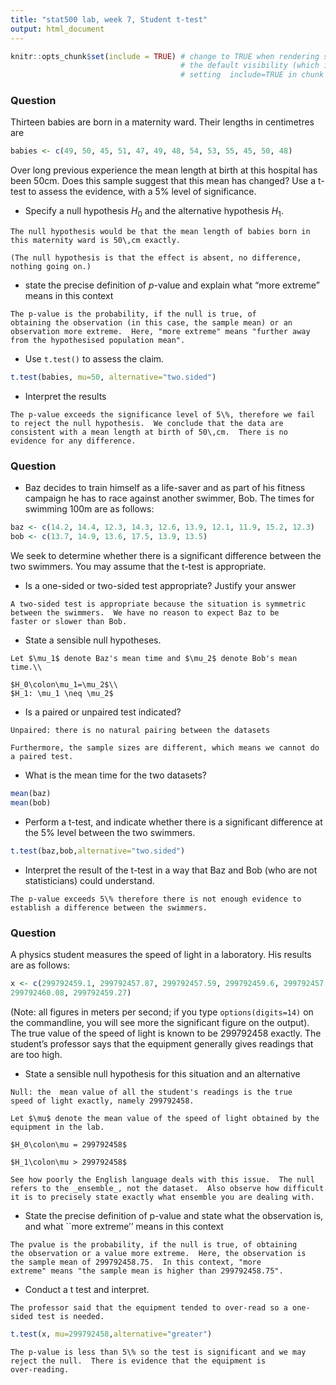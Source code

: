 ```yaml
---
title: "stat500 lab, week 7, Student t-test"
output: html_document
---
```


```r
knitr::opts_chunk$set(include = TRUE) # change to TRUE when rendering solutions; this changes
                                      # the default visibility (which is overridden by explicitly
                                      # setting  include=TRUE in chunk options)
```
### Question

Thirteen babies are born in a maternity ward. Their lengths in centimetres are


```r
babies <- c(49, 50, 45, 51, 47, 49, 48, 54, 53, 55, 45, 50, 48)
```

Over long previous experience the mean length at birth at this
hospital has been 50cm. Does this sample suggest that this mean has
changed?  Use a t-test to assess the evidence, with a 5\% level of
significance.

* Specify a null hypothesis $H_0$ and the alternative hypothesis $H_1$. 

```asis
The null hypothesis would be that the mean length of babies born in
this maternity ward is 50\,cm exactly.

(The null hypothesis is that the effect is absent, no difference,
nothing going on.)
```

* state the precise definition of $p$-value and explain what "more extreme" means in this context


```asis
The p-value is the probability, if the null is true, of
obtaining the observation (in this case, the sample mean) or an
observation more extreme.  Here, "more extreme" means "further away
from the hypothesised population mean".
```

* Use `t.test()` to assess the claim.

```r
t.test(babies, mu=50, alternative="two.sided")
```

* Interpret the results
	
```asis
The p-value exceeds the significance level of 5\%, therefore we fail
to reject the null hypothesis.  We conclude that the data are
consistent with a mean length at birth of 50\,cm.  There is no
evidence for any difference. 
```
  
### Question

* Baz decides to train himself as a life-saver and as part of his
fitness campaign he has to race against another swimmer, Bob.  The
times for swimming 100m are as follows:

```r
baz <- c(14.2, 14.4, 12.3, 14.3, 12.6, 13.9, 12.1, 11.9, 15.2, 12.3)
bob <- c(13.7, 14.9, 13.6, 17.5, 13.9, 13.5)
```

We seek to determine whether there is a significant difference between
the two swimmers.  You may assume that the t-test is appropriate.

* Is a one-sided or two-sided test appropriate?   Justify your answer
```asis
A two-sided test is appropriate because the situation is symmetric
between the swimmers.  We have no reason to expect Baz to be
faster or slower than Bob.
```

* State a sensible null hypotheses.

```asis
Let $\mu_1$ denote Baz's mean time and $\mu_2$ denote Bob's mean time.\\

$H_0\colon\mu_1=\mu_2$\\
$H_1: \mu_1 \neq \mu_2$

```

* Is a paired or unpaired test indicated?
```asis
Unpaired: there is no natural pairing between the datasets

Furthermore, the sample sizes are different, which means we cannot do a paired test.
```

* What is the mean time for the two datasets?
```r
mean(baz)
mean(bob)
```

* Perform a t-test, and indicate whether there is a significant
difference at the 5\% level between the two swimmers.

```r
t.test(baz,bob,alternative="two.sided")
```

* Interpret the result of the t-test in a way that Baz and Bob
(who are not statisticians) could understand.

```asis
The p-value exceeds 5\% therefore there is not enough evidence to establish a difference between the swimmers.
```

### Question

A physics student measures the speed of light in a laboratory.  His results are as follows:

```r
x <- c(299792459.1, 299792457.87, 299792457.59, 299792459.6, 299792457.74, 
299792460.08, 299792459.27)
```


(Note: all figures in meters per second; if you type
`options(digits=14)` on the commandline, you will see more the
significant figure on the output).  The true value of the speed of
light is known to be 299792458 exactly.  The student's professor says
that the equipment generally gives readings that are too high.

* State a sensible null hypothesis for this situation and an alternative

```asis
Null: the  mean value of all the student's readings is the true
speed of light exactly, namely 299792458.

Let $\mu$ denote the mean value of the speed of light obtained by the equipment in the lab.

$H_0\colon\mu = 299792458$

$H_1\colon\mu > 299792458$

See how poorly the English language deals with this issue.  The null
refers to the _ensemble_, not the dataset.  Also observe how difficult
it is to precisely state exactly what ensemble you are dealing with.

```

* State the precise definition of p-value and state what the
observation is, and what ``more extreme'' means in this context

```asis
The pvalue is the probability, if the null is true, of obtaining
the observation or a value more extreme.  Here, the observation is
the sample mean of 299792458.75.  In this context, "more
extreme" means "the sample mean is higher than 299792458.75".
```

* Conduct a t test and interpret.

```asis
The professor said that the equipment tended to over-read so a one-sided test is needed.
```

```r
t.test(x, mu=299792458,alternative="greater")
```

```asis
The p-value is less than 5\% so the test is significant and we may
reject the null.  There is evidence that the equipment is
over-reading.
```
